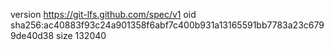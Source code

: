 version https://git-lfs.github.com/spec/v1
oid sha256:ac40883f93c24a901358f6abf7c400b931a13165591bb7783a23c6799de40d38
size 132040
